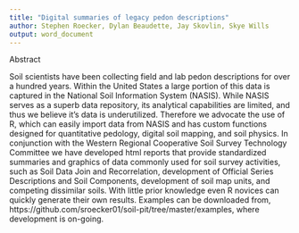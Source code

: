 ```yaml
---
title: "Digital summaries of legacy pedon descriptions"
author: Stephen Roecker, Dylan Beaudette, Jay Skovlin, Skye Wills
output: word_document
---
```


Abstract

Soil scientists have been collecting field and lab pedon descriptions for over a hundred years. Within the United States a large portion of this data is captured in the National Soil Information System (NASIS). While NASIS serves as a superb data repository, its analytical capabilities are limited, and thus we believe it's data is underutilized. Therefore we advocate the use of R, which can easily import data from NASIS and has custom functions designed for quantitative pedology, digital soil mapping, and soil physics. In conjunction with the Western Regional Cooperative Soil Survey Technology Committee we have developed html reports that provide standardized summaries and graphics of data commonly used for soil survey activities, such as Soil Data Join and Recorrelation, development of Official Series Descriptions and Soil Components, development of soil map units, and competing dissimilar soils. With little prior knowledge even R novices can quickly generate their own results. Examples can be downloaded from, https://github.com/sroecker01/soil-pit/tree/master/examples, where development is on-going.
